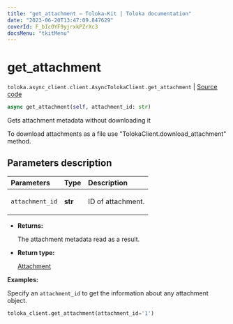 ```yaml
---
title: "get_attachment — Toloka-Kit | Toloka documentation"
date: "2023-06-20T13:47:09.847629"
coverId: F_bIcOYF9yjrxkPZrXc3
docsMenu: "tkitMenu"
---
```


# get_attachment

`toloka.async_client.client.AsyncTolokaClient.get_attachment` | [Source code](https://github.com/Toloka/toloka-kit/blob/v1.2.0/src/async_client/client.py#L0)

```python
async get_attachment(self, attachment_id: str)
```

Gets attachment metadata without downloading it

To download attachments as a file use "TolokaClient.download_attachment" method.

## Parameters description

| Parameters | Type | Description |
| :----------| :----| :-----------|
`attachment_id`|**str**|<p>ID of attachment.</p>

* **Returns:**

  The attachment metadata read as a result.

* **Return type:**

  [Attachment](/docs/toloka-kit/reference/toloka.client.attachment.Attachment)

**Examples:**

Specify an `attachment_id` to get the information about any attachment object.

```python
toloka_client.get_attachment(attachment_id='1')
```